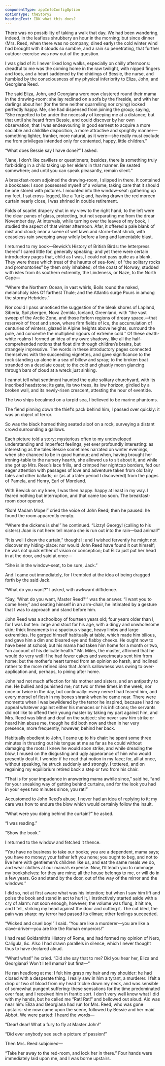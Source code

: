 ```yaml
---
componentType: appInfoConfigOption
optionType: theStory2 
headingText: IDK what this does?
---
```


There was no possibility of taking a walk that day. We had been wandering, indeed, in the leafless shrubbery an hour in the morning; but since dinner (Mrs. Reed, when there was no company, dined early) the cold winter wind had brought with it clouds so sombre, and a rain so penetrating, that further outdoor exercise was now out of the question.

I was glad of it: I never liked long walks, especially on chilly afternoons: dreadful to me was the coming home in the raw twilight, with nipped fingers and toes, and a heart saddened by the chidings of Bessie, the nurse, and humbled by the consciousness of my physical inferiority to Eliza, John, and Georgiana Reed.

The said Eliza, John, and Georgiana were now clustered round their mama in the drawing-room: she lay reclined on a sofa by the fireside, and with her darlings about her (for the time neither quarrelling nor crying) looked perfectly happy. Me, she had dispensed from joining the group; saying, “She regretted to be under the necessity of keeping me at a distance; but that until she heard from Bessie, and could discover by her own observation, that I was endeavouring in good earnest to acquire a more sociable and childlike disposition, a more attractive and sprightly manner—something lighter, franker, more natural, as it were—she really must exclude me from privileges intended only for contented, happy, little children.”

“What does Bessie say I have done?” I asked.

“Jane, I don’t like cavillers or questioners; besides, there is something truly forbidding in a child taking up her elders in that manner. Be seated somewhere; and until you can speak pleasantly, remain silent.”

A breakfast-room adjoined the drawing-room, I slipped in there. It contained a bookcase: I soon possessed myself of a volume, taking care that it should be one stored with pictures. I mounted into the window-seat: gathering up my feet, I sat cross-legged, like a Turk; and, having drawn the red moreen curtain nearly close, I was shrined in double retirement.

Folds of scarlet drapery shut in my view to the right hand; to the left were the clear panes of glass, protecting, but not separating me from the drear November day. At intervals, while turning over the leaves of my book, I studied the aspect of that winter afternoon. Afar, it offered a pale blank of mist and cloud; near a scene of wet lawn and storm-beat shrub, with ceaseless rain sweeping away wildly before a long and lamentable blast.

I returned to my book—Bewick’s History of British Birds: the letterpress thereof I cared little for, generally speaking; and yet there were certain introductory pages that, child as I was, I could not pass quite as a blank. They were those which treat of the haunts of sea-fowl; of “the solitary rocks and promontories” by them only inhabited; of the coast of Norway, studded with isles from its southern extremity, the Lindeness, or Naze, to the North Cape—

“Where the Northern Ocean, in vast whirls,
Boils round the naked, melancholy isles
Of farthest Thule; and the Atlantic surge
Pours in among the stormy Hebrides.”

Nor could I pass unnoticed the suggestion of the bleak shores of Lapland, Siberia, Spitzbergen, Nova Zembla, Iceland, Greenland, with “the vast sweep of the Arctic Zone, and those forlorn regions of dreary space,—that reservoir of frost and snow, where firm fields of ice, the accumulation of centuries of winters, glazed in Alpine heights above heights, surround the pole, and concentre the multiplied rigours of extreme cold.” Of these death-white realms I formed an idea of my own: shadowy, like all the half-comprehended notions that float dim through children’s brains, but strangely impressive. The words in these introductory pages connected themselves with the succeeding vignettes, and gave significance to the rock standing up alone in a sea of billow and spray; to the broken boat stranded on a desolate coast; to the cold and ghastly moon glancing through bars of cloud at a wreck just sinking.

I cannot tell what sentiment haunted the quite solitary churchyard, with its inscribed headstone; its gate, its two trees, its low horizon, girdled by a broken wall, and its newly-risen crescent, attesting the hour of eventide.

The two ships becalmed on a torpid sea, I believed to be marine phantoms.

The fiend pinning down the thief’s pack behind him, I passed over quickly: it was an object of terror.

So was the black horned thing seated aloof on a rock, surveying a distant crowd surrounding a gallows.

Each picture told a story; mysterious often to my undeveloped understanding and imperfect feelings, yet ever profoundly interesting: as interesting as the tales Bessie sometimes narrated on winter evenings, when she chanced to be in good humour; and when, having brought her ironing-table to the nursery hearth, she allowed us to sit about it, and while she got up Mrs. Reed’s lace frills, and crimped her nightcap borders, fed our eager attention with passages of love and adventure taken from old fairy tales and other ballads; or (as at a later period I discovered) from the pages of Pamela, and Henry, Earl of Moreland.

With Bewick on my knee, I was then happy: happy at least in my way. I feared nothing but interruption, and that came too soon. The breakfast-room door opened.

“Boh! Madam Mope!” cried the voice of John Reed; then he paused: he found the room apparently empty.

“Where the dickens is she!” he continued. “Lizzy! Georgy! (calling to his sisters) Joan is not here: tell mama she is run out into the rain—bad animal!”

“It is well I drew the curtain,” thought I; and I wished fervently he might not discover my hiding-place: nor would John Reed have found it out himself; he was not quick either of vision or conception; but Eliza just put her head in at the door, and said at once—

“She is in the window-seat, to be sure, Jack.”

And I came out immediately, for I trembled at the idea of being dragged forth by the said Jack.

“What do you want?” I asked, with awkward diffidence.

“Say, ‘What do you want, Master Reed?’” was the answer. “I want you to come here;” and seating himself in an arm-chair, he intimated by a gesture that I was to approach and stand before him.

John Reed was a schoolboy of fourteen years old; four years older than I, for I was but ten: large and stout for his age, with a dingy and unwholesome skin; thick lineaments in a spacious visage, heavy limbs and large extremities. He gorged himself habitually at table, which made him bilious, and gave him a dim and bleared eye and flabby cheeks. He ought now to have been at school; but his mama had taken him home for a month or two, “on account of his delicate health.” Mr. Miles, the master, affirmed that he would do very well if he had fewer cakes and sweetmeats sent him from home; but the mother’s heart turned from an opinion so harsh, and inclined rather to the more refined idea that John’s sallowness was owing to over-application and, perhaps, to pining after home.

John had not much affection for his mother and sisters, and an antipathy to me. He bullied and punished me; not two or three times in the week, nor once or twice in the day, but continually: every nerve I had feared him, and every morsel of flesh in my bones shrank when he came near. There were moments when I was bewildered by the terror he inspired, because I had no appeal whatever against either his menaces or his inflictions; the servants did not like to offend their young master by taking my part against him, and Mrs. Reed was blind and deaf on the subject: she never saw him strike or heard him abuse me, though he did both now and then in her very presence, more frequently, however, behind her back.

Habitually obedient to John, I came up to his chair: he spent some three minutes in thrusting out his tongue at me as far as he could without damaging the roots: I knew he would soon strike, and while dreading the blow, I mused on the disgusting and ugly appearance of him who would presently deal it. I wonder if he read that notion in my face; for, all at once, without speaking, he struck suddenly and strongly. I tottered, and on regaining my equilibrium retired back a step or two from his chair.

“That is for your impudence in answering mama awhile since,” said he, “and for your sneaking way of getting behind curtains, and for the look you had in your eyes two minutes since, you rat!”

Accustomed to John Reed’s abuse, I never had an idea of replying to it; my care was how to endure the blow which would certainly follow the insult.

“What were you doing behind the curtain?” he asked.

“I was reading.”

“Show the book.”

I returned to the window and fetched it thence.

“You have no business to take our books; you are a dependent, mama says; you have no money; your father left you none; you ought to beg, and not to live here with gentlemen’s children like us, and eat the same meals we do, and wear clothes at our mama’s expense. Now, I’ll teach you to rummage my bookshelves: for they are mine; all the house belongs to me, or will do in a few years. Go and stand by the door, out of the way of the mirror and the windows.”

I did so, not at first aware what was his intention; but when I saw him lift and poise the book and stand in act to hurl it, I instinctively started aside with a cry of alarm: not soon enough, however; the volume was flung, it hit me, and I fell, striking my head against the door and cutting it. The cut bled, the pain was sharp: my terror had passed its climax; other feelings succeeded.

“Wicked and cruel boy!” I said. “You are like a murderer—you are like a slave-driver—you are like the Roman emperors!”

I had read Goldsmith’s History of Rome, and had formed my opinion of Nero, Caligula, &c. Also I had drawn parallels in silence, which I never thought thus to have declared aloud.

“What! what!” he cried. “Did she say that to me? Did you hear her, Eliza and Georgiana? Won’t I tell mama? but first—”

He ran headlong at me: I felt him grasp my hair and my shoulder: he had closed with a desperate thing. I really saw in him a tyrant, a murderer. I felt a drop or two of blood from my head trickle down my neck, and was sensible of somewhat pungent suffering: these sensations for the time predominated over fear, and I received him in frantic sort. I don’t very well know what I did with my hands, but he called me “Rat! Rat!” and bellowed out aloud. Aid was near him: Eliza and Georgiana had run for Mrs. Reed, who was gone upstairs: she now came upon the scene, followed by Bessie and her maid Abbot. We were parted: I heard the words—

“Dear! dear! What a fury to fly at Master John!”

“Did ever anybody see such a picture of passion!”

Then Mrs. Reed subjoined—

“Take her away to the red-room, and lock her in there.” Four hands were immediately laid upon me, and I was borne upstairs.

